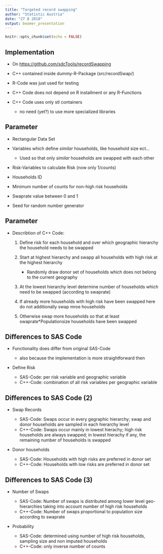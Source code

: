 ```yaml
---
title: "Targeted record swapping"
author: "Statistic Austria"
date: "27 8 2018"
output: beamer_presentation
---
```


```r
knitr::opts_chunk$set(echo = FALSE)
```

## Implementation

+ On [https://github.com/sdcTools/recordSwapping](https://github.com/sdcTools/recordSwapping)
+ C++ contained inside dummy-R-Package (src/recordSwap/)
+ R-Code was just used for testing
+ C++ Code does not depend on R installment or any R-Functions
+ C++ Code uses only stl containers
    
    + no need (yet?) to use more specialized libraries


## Parameter

+ Rectangular Data Set
+ Variables which define *similar* households, like household size ect...

    + Used so that only *similar* households are swapped with each other
    
+ Risk-Variables to calculate Risk (now only 1/counts)
+ Households ID
+ Minimum number of counts for non-high risk households
+ Swaprate value between 0 and 1
+ Seed for random number generator


## Parameter

+ Describtion of C++ Code:

    1. Define risk for each household and over which geographic hierarchy the household needs to be swapped
    2. Start at highest hierarchy and swapp all households with high risk at the highest hierarchy
        
        + Randomly draw donor set of households which does not belong to the current geography
        
    3. At the lowest hierarchy level determine number of households which need to be swapped (according to swaprate)
    4. If already more households with high risk have been swapped here do not additionally swap mroe households
    5. Otherwise swap more households so that at least swaprate*Populationsize households have been swapped

## Differences to SAS Code

+ Functionality does differ from original SAS-Code

    + also because the implementation is more straightforward then 

+ Define Risk

    + SAS-Code: per risk variable and geographic variable
    + C++-Code: combination of all risk variables per geographic variable

## Differences to SAS Code (2)

+ Swap Records

    + SAS-Code: Swaps occur in every gegraphic hierarchy; swap and donor households are sampled in each hierarchy level
    + C++-Code: Swaps occur mainly in lowest hierachy; high risk households are always swapped; in lowest hierachy if any, the remaining number of households is swapped

+ Donor households

    + SAS-Code: Households with high risks are preferred in donor set
    + C++-Code: Households with low risks are preferred in donor set


## Differences to SAS Code (3)

+ Number of Swaps

    + SAS-Code: Number of swaps is distributed among lower level geo-hierarchies taking into account number of high risk households
    + C++-Code: Number of swaps proportional to population size according to swaprate

+ Probability

    + SAS-Code: determined using number of high risk households, sampling size and non imputed households
    + C++-Code: only inverse number of counts


